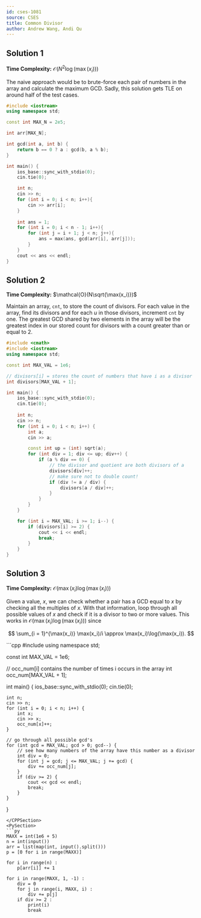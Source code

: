 ```yaml
---
id: cses-1081
source: CSES
title: Common Divisor
author: Andrew Wang, Andi Qu
---
```


## Solution 1

**Time Complexity:** $\mathcal{O}(N^2\log(\max(x_i)))$

The naive approach would be to brute-force each pair of numbers in the array and
calculate the maximum GCD. Sadly, this solution gets TLE on around half of the
test cases.

```cpp
#include <iostream>
using namespace std;

const int MAX_N = 2e5;

int arr[MAX_N];

int gcd(int a, int b) {
	return b == 0 ? a : gcd(b, a % b);
}

int main() {
	ios_base::sync_with_stdio(0);
	cin.tie(0);

	int n;
	cin >> n;
	for (int i = 0; i < n; i++){
		cin >> arr[i];
	}
	
	int ans = 1;
	for (int i = 0; i < n - 1; i++){
		for (int j = i + 1; j < n; j++){
			ans = max(ans, gcd(arr[i], arr[j]));
		}
	}
	cout << ans << endl;
}
```

## Solution 2

**Time Complexity:** $\mathcal{O}(N\sqrt{\max(x_i)})$

Maintain an array, $\texttt{cnt}$, to store the count of divisors. For each
value in the array, find its divisors and for each $u$ in those divisors,
increment $\texttt{cnt}$ by one. The greatest GCD shared by two elements in the
array will be the greatest index in our stored count for divisors with a count
greater than or equal to $2$.

```cpp
#include <cmath>
#include <iostream>
using namespace std;

const int MAX_VAL = 1e6;

// divisors[i] = stores the count of numbers that have i as a divisor
int divisors[MAX_VAL + 1];

int main() {
	ios_base::sync_with_stdio(0);
	cin.tie(0);
	
	int n;
	cin >> n;
	for (int i = 0; i < n; i++) {
		int a;
		cin >> a;

		const int up = (int) sqrt(a);
		for (int div = 1; div <= up; div++) {
			if (a % div == 0) {
				// the divisor and quotient are both divisors of a
				divisors[div]++;
				// make sure not to double count!
				if (div != a / div) {
					divisors[a / div]++;
				}
			}
		}
	}

	for (int i = MAX_VAL; i >= 1; i--) {
		if (divisors[i] >= 2) {
			cout << i << endl;
			break;
		}
	}
}
```

## Solution 3

**Time Complexity:** $\mathcal{O}(\max(x_i)\log(\max(x_i)))$

Given a value, $x$, we can check whether a pair has a GCD equal to $x$ by
checking all the multiples of $x$. With that information, loop through all
possible values of $x$ and check if it is a divisor to two or more values. This
works in $\mathcal{O}(\max(x_i)\log(\max(x_i)))$ since

$$
\sum_{i = 1}^{\max(x_i)} \max(x_i)/i \approx \max(x_i)\log(\max(x_i)).
$$

<LanguageSection>
<CPPSection>
```cpp
#include <bits/stdc++.h>
using namespace std;

const int MAX_VAL = 1e6;

// occ_num[i] contains the number of times i occurs in the array
int occ_num[MAX_VAL + 1];

int main() {
	ios_base::sync_with_stdio(0);
	cin.tie(0);

	int n;
	cin >> n;
	for (int i = 0; i < n; i++) {
		int x;
		cin >> x;
		occ_num[x]++;
	}

	// go through all possible gcd's
	for (int gcd = MAX_VAL; gcd > 0; gcd--) {
		// see how many numbers of the array have this number as a divisor
		int div = 0;
		for (int j = gcd; j <= MAX_VAL; j += gcd) {
			div += occ_num[j];
		}
		if (div >= 2) {
			cout << gcd << endl;
			break;
		}
	}
}
```
</CPPSection>
<PySection>
```py
MAXX = int(1e6 + 5)
n = int(input())
arr = list(map(int, input().split()))
p = [0 for i in range(MAXX)]

for i in range(n) :
	p[arr[i]] += 1

for i in range(MAXX, 1, -1) :
	div = 0
	for j in range(i, MAXX, i) : 
		div += p[j]
	if div >= 2 :
		print(i)
		break
```
</PySection>
</LanguageSection>
